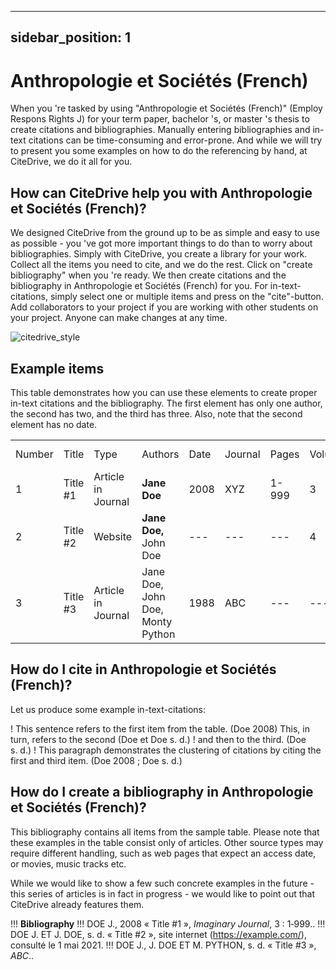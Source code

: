 
---
sidebar_position: 1
---

# Anthropologie et Sociétés (French)

When you 're tasked by using "Anthropologie et Sociétés (French)" (Employ Respons Rights J) for your term paper, bachelor 's, or master 's thesis to create citations and bibliographies.
Manually entering bibliographies and in-text citations can be time-consuming and error-prone. And while we will try to present you some examples on how to do the referencing by hand, at CiteDrive, we do it all for you.

<!---
## About  Anthropologie et Sociétés (French)

* Title: Anthropologie et Sociétés (French)
* Short Title (Id): Employ Respons Rights J)
* Authors: Anthropologie et Sociétés (French)
* Download: Anthropologie et Sociétés (French)
 --->

## How can CiteDrive help you with Anthropologie et Sociétés (French)?

We designed CiteDrive from the ground up to be as simple and easy to use as possible - you 've got more important things to do than to worry about bibliographies. Simply with CiteDrive, you create a library for your work. Collect all the items you need to cite, and we do the rest. Click on "create bibliography" when you 're ready. We then create citations and the bibliography in Anthropologie et Sociétés (French) for you. For in-text-citations, simply select one or multiple items and press on the "cite"-button. Add collaborators to your project if you are working with other students on your project. Anyone can make changes at any time.


![citedrive_style](images/anthropologie-et-societes-french.svg "Choose Anthropologie et Sociétés (French) in the CiteDrive App")


## Example items

This table demonstrates how you can use these elements to create proper in-text citations and the bibliography. The first element has only one author, the second has two, and the third has three. Also, note that the second element has no date.


<table>
  <tr>
   <td>Number
   </td>
   <td>Title
   </td>
   <td>Type
   </td>
   <td>Authors
   </td>
   <td>Date
   </td>
   <td>Journal
   </td>
   <td>Pages
   </td>
   <td>Volume
   </td>
   <td>Issue
   </td>
   <td>Access Date
   </td>
  </tr>
  <tr>
   <td>1
   </td>
   <td>Title #1
   </td>
   <td>Article in Journal
   </td>
   <td><strong>Jane Doe</strong>
   </td>
   <td>2008
   </td>
   <td>XYZ
   </td>
   <td>1-999
   </td>
   <td>3
   </td>
   <td>2
   </td>
   <td>--
   </td>
  </tr>
  <tr>
   <td>
2
   </td>
   <td>Title #2
   </td>
   <td>Website
   </td>
   <td><strong>Jane Doe, </strong>John Doe
   </td>
   <td>---
   </td>
   <td>---
   </td>
   <td>---
   </td>
   <td>4
   </td>
   <td>---
   </td>
   <td>2020-05-01
   </td>
  </tr>
  <tr>
   <td>3
   </td>
   <td>Title #3
   </td>
   <td>Article in Journal
   </td>
   <td>Jane Doe, John Doe, Monty Python
   </td>
   <td>1988
   </td>
   <td>ABC
   </td>
   <td>---
   </td>
   <td>---
   </td>
   <td>16
   </td>
   <td>---
   </td>
  </tr>
</table>



## How do I cite in  Anthropologie et Sociétés (French)?

Let us produce some example in-text-citations:

! This sentence refers to the first item from the table. (Doe 2008) This, in turn, refers to the second (Doe et Doe s. d.)
! and then to the third.  (Doe s. d.)
! This paragraph demonstrates the clustering of citations by citing the first and third item. (Doe 2008 ; Doe s. d.)



## How do I create a bibliography in Anthropologie et Sociétés (French)?

This bibliography contains all items from the sample table. Please note that these examples in the table consist only of articles. Other source types may require different handling, such as web pages that expect an access date, or movies, music tracks etc.

While we would like to show a few such concrete examples in the future - this series of articles is in fact in progress - we would like to point out that CiteDrive already features them.


!!! **Bibliography**
!!! <SPAN STYLE="FONT-VARIANT:SMALL-CAPS;">DOE</SPAN> J., 2008 « Title #1 », <i>Imaginary Journal</i>, 3 : 1‑999..
!!! <SPAN STYLE="FONT-VARIANT:SMALL-CAPS;">DOE</SPAN> J. ET J. <SPAN STYLE="FONT-VARIANT:SMALL-CAPS;">DOE</SPAN>, s. d. « Title #2 », site internet (https://example.com/), consulté le 1 mai 2021.
!!! <SPAN STYLE="FONT-VARIANT:SMALL-CAPS;">DOE</SPAN> J., J. <SPAN STYLE="FONT-VARIANT:SMALL-CAPS;">DOE</SPAN> ET M. <SPAN STYLE="FONT-VARIANT:SMALL-CAPS;">PYTHON</SPAN>, s. d. « Title #3 », <i>ABC</i>..


```
        
